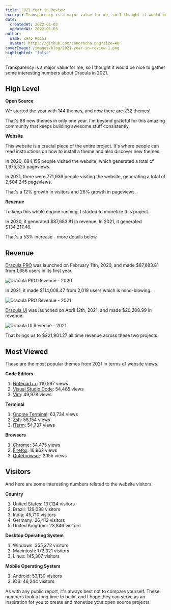 ```yaml
---
title: 2021 Year in Review
excerpt: Transparency is a major value for me, so I thought it would be a good idea to gather some interesting numbers about Dracula in 2021.
date:
  createdAt: 2022-01-03
  updatedAt: 2022-01-03
author:
  name: Zeno Rocha
  avatar: https://github.com/zenorocha.png?size=48
coverImage: /images/blog/2021-year-in-review-1.png
highlighted: "false"
---
```


Transparency is a major value for me, so I thought it would be nice to gather some interesting numbers about Dracula in 2021.

## High Level

**Open Source**

We started the year with 144 themes, and now there are 232 themes!

That's 88 new themes in only one year. I'm beyond grateful for this amazing community that keeps building awesome stuff consistently.

**Website**

This website is a crucial piece of the entire project. It's where people can read instructions on how to install a theme and also discover new themes.

In 2020, 684,155 people visited the website, which generated a total of 1,975,525 pageviews.

In 2021, there were 771,936 people visiting the website, generating a total of 2,504,245 pageviews.

That's a 12% growth in visitors and 26% growth in pageviews.

**Revenue**

To keep this whole engine running, I started to monetize this project.

In 2020, it generated $87,683.81 in revenue. In 2021, it generated $134,217.46.

That's a 53% increase - more details below.

## Revenue

[Dracula PRO](/pro) was launched on February 11th, 2020, and made $87,683.81 from 1,656 users in its first year.

![Dracula PRO Revenue - 2020](/images/blog/2021-year-in-review-1.png)

In 2021, it made $114,008.47 from 2,019 users which is mind-blowing.

![Dracula PRO Revenue - 2021](/images/blog/2021-year-in-review-2.png)

[Dracula UI](/ui) was launched on April 12th, 2021, and made $20,208.99 in revenue.

![Dracula UI Revenue - 2021](/images/blog/2021-year-in-review-3.png)

That brings us to $221,901.27 all time revenue across these two projects.

## Most Viewed

These are the most popular themes from 2021 in terms of website views.

**Code Editors**

1. [Notepad++](/notepad-plus-plus): 110,597 views
2. [Visual Studio Code](/visual-studio-code): 54,465 views
3. [Vim](/vim): 49,978 views

**Terminal**

1. [Gnome Terminal](/gnome-terminal): 63,734 views
2. [Zsh](/zsh): 58,154 views
3. [iTerm](/iterm): 54,737 views

**Browsers**

1. [Chrome](/chrome): 34,475 views
1. [Firefox](/firefox): 16,962 views
1. [Qutebrowser](/qutebrowser): 2,155 views

## Visitors

And here are some interesting numbers related to the website visitors.

**Country**

1. United States: 137,124 visitors
2. Brazil: 129,088 visitors
3. India: 45,710 visitors
4. Germany: 26,412 visitors
5. United Kingdom: 23,846 visitors

**Desktop Operating System**

1. Windows: 355,372 visitors
2. Macintosh: 172,321 visitors
3. Linux: 145,307 visitors

**Mobile Operating System**

1. Android: 53,130 visitors
2. iOS: 46,244 visitors

As with any public report, it's always best not to compare yourself. These numbers took a long time to build, and I hope they can serve as an inspiration for you to create and monetize your open source projects.
